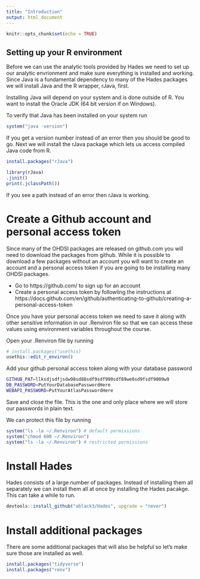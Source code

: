 ```yaml
---
title: "Introduction"
output: html_document
---
```


```r
knitr::opts_chunk$set(echo = TRUE)
```

## Setting up your R environment

Before we can use the analytic tools provided by Hades we need to set up our analytic envrionment and make sure everything is installed and working. Since Java is a fundamental dependency to many of the Hades packages we will install Java and the R wrapper, rJava, first.

Installing Java will depend on your system and is done outside of R. You want to install the Oracle JDK (64 bit version if on Windows).

To verify that Java has been installed on your system run
```r
system("java -version")
```

If you get a version number instead of an error then you should be good to go. Next we will install the rJava package which lets us access compiled Java code from R.

```r
install.packages("rJava")
```



```r
library(rJava)
.jinit()
print(.jclassPath())
```

If you see a path instead of an error then rJava is working.

# Create a Github account and personal access token
Since many of the OHDSI packages are released on github.com you will need to download the packages from github. While it is possible to download a few packages without an account you will want to create an account and a personal access token if you are going to be installing many OHDSI packages.

- Go to https://github.com/ to sign up for an account
- Create a personal access token by followling the instructions at https://docs.github.com/en/github/authenticating-to-github/creating-a-personal-access-token

Once you have your personal access token we need to save it along with other sensitive information in our .Renviron file so that we can access these values using environment variables throughout the course.

Open your .Renviron file by running
```r
# install.packages("usethis)
usethis::edit_r_environ()
```

Add your github personal access token along with your database password

```bash
GITHUB_PAT=llksdjsdfjsdw98sd88sdf9sdf990sdf89we0sd9fsdf9009w9
DB_PASSWORD=PutYourDatabasePasswordHere
WEBAPI_PASSWORD=PutYourAtlasPasswordHere
```

Save and close the file. This is the one and only place where we will store our passwords in plain text. 

We can protect this file by running
```r
system("ls -la ~/.Renviron") # default permissions
system("chmod 600 ~/.Renviron")
system("ls -la ~/.Renviron") # restricted permissions
```



# Install Hades

Hades consists of a large number of packages. Instead of installing them all separately we can install them all at once by installing the Hades pacakge. This can take a while to run.
```r
devtools::install_github("ablack3/Hades", upgrade = "never")
```

# Install additional packages

There are some additional packages that will also be helpful so let's make sure those are installed as well.

```r
install.packages("tidyverse")
install.packages("renv")
```





